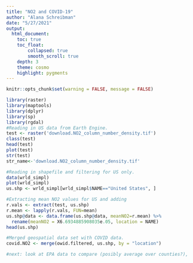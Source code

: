 ```yaml
---
title: "NO2 and COVID-19"
author: "Alana Schreibman"
date: "5/27/2021"
output: 
  html_document:
    toc: true
    toc_float: 
        collapsed: true
        smooth_scroll: true
    depth: 3 
    theme: cosmo
    highlight: pygments
---
```


```r
knitr::opts_chunk$set(warning = FALSE, message = FALSE)
```

```r
library(raster)
library(maptools)
library(dplyr)
library(sp)
library(rgdal)
#Reading in US data from Earth Engine. 
test <- raster('download.NO2_column_number_density.tif')
class(test)
head(test)
plot(test)
str(test)
str_name<-'download.NO2_column_number_density.tif' 

#Reading in shapefile and filtering for US only. 
data(wrld_simpl)
plot(wrld_simpl) 
us.shp <- wrld_simpl[wrld_simpl$NAME=="United States", ]

#Extracting mean NO2 values for US and adding 
r.vals <- extract(test, us.shp)
r.mean <- lapply(r.vals, FUN=mean)
us.shp@data <- data.frame(us.shp@data, meanNO2=r.mean) %>%
  rename(meanNO2 = X6.6934885908035e.05, location = NAME) 
head(us.shp)

#Merged geospatial data set with COVID data. 
covid.NO2 <- merge(owid.filtered, us.shp, by = "location")

#next: look at EPA data to compare (posibly average over counties?), 
```

